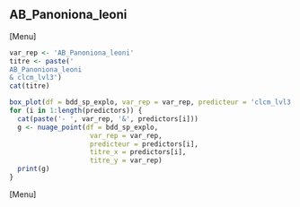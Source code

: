 ##  AB_Panoniona_leoni
[Menu]
```r
var_rep <- 'AB_Panoniona_leoni'
titre <- paste('
AB_Panoniona_leoni
& clcm_lvl3')
cat(titre)

box_plot(df = bdd_sp_explo, var_rep = var_rep, predicteur = 'clcm_lvl3', titre_x = 'clcm_lvl3', titre_y = var_rep)
for (i in 1:length(predictors)) {
  cat(paste('- ', var_rep, '&', predictors[i]))
  g <- nuage_point(df = bdd_sp_explo,
                    var_rep = var_rep,
                    predicteur = predictors[i],
                    titre_x = predictors[i],
                    titre_y = var_rep)
  print(g)
}
```
[Menu] 



